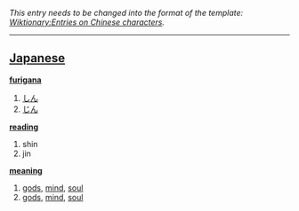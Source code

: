 ''This entry needs to be changed into the format of the template: [[Wiktionary:Entries on Chinese characters]].''
----

== [[Japanese]] ==                                          

'''[[furigana]]'''
# [[しん]]
# [[じん]]

'''[[reading]]'''
# shin
# jin

'''[[meaning]]'''
# [[gods]], [[mind]], [[soul]]
# [[gods]], [[mind]], [[soul]]